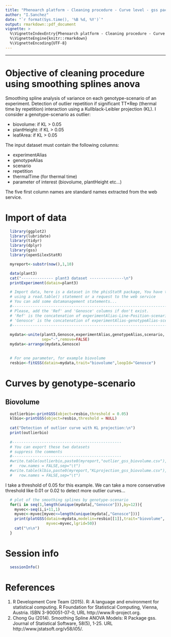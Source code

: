 ```yaml
---
title: "Phenoarch platform - Cleaning procedure - Curve level - gss package"
author: "I.Sanchez"
date: "`r format(Sys.time(), '%B %d, %Y')`"
output: rmarkdown::pdf_document
vignette: >
  %\VignetteIndexEntry{Phenoarch platform - Cleaning procedure - Curve level - gss package}
  %\VignetteEngine{knitr::rmarkdown}
  %\VignetteEncoding{UTF-8}
---
```



<!---
Program  : gssAnalysisReport.Rmd
Author   : I.Sanchez (MISTEA)
Objective: a vignette for phisStatR library
           Use of smoothing splines anova to detect outlier curve on each genotype-scenario
           of an experiment with the Kullback-Leibler projection
           require phisStatR library and fitgss() function
           This program produces a pdf report and some export files (CSV format) is necessary. 
           The user has to adapt to his own analysis.
Creation : 25/05/2020
Update   : 03/09/2020
-->


***
# Objective of cleaning procedure using smoothing splines anova
Smoothing spline analysis of variance on each genotype-scenario of an experiment. Detection of outlier repetition if significant TT*Rep (thermal time by repetition) interaction using a Kullblack-Leibler projection (KL). I consider a genotype-scenario as outlier:

* biovolume: if KL > 0.05
* plantHeight: if KL > 0.05
* leafArea: if KL > 0.05

The input dataset must contain the following columns:

* experimentAlias
* genotypeAlias
* scenario
* repetition
* thermalTime (for thermal time)
* parameter of interest (biovolume, plantHeight etc...)

The five first column names are standard names extracted from the web service.

# Import of data
```r
  library(ggplot2)
  library(lubridate)
  library(tidyr)
  library(dplyr)
  library(gss)
  library(openSilexStatR)

  myreport<-substr(now(),1,10)
```

```r
  data(plant3)
  cat("-------------- plant3 dataset ---------------\n")  
  printExperiment(datain=plant3)
```

```r
  # Import data, here is a dataset in the phisStatR package, You have to import your own dataset
  # using a read.table() statement or a request to the web service
  # You can add some datamanagement statements...
  #------------------------------------------------------------------------
  # Please, add the 'Ref' and 'Genosce' columns if don't exist. 
  # 'Ref' is the concatenation of experimentAlias-Line-Position-scenario
  # 'Genosce' is the concatenation of experimentAlias-genotypeAlias-scenario
  #------------------------------------------------------------------------
  
  mydata<-unite(plant3,Genosce,experimentAlias,genotypeAlias,scenario,
                sep="-",remove=FALSE)
  mydata<-arrange(mydata,Genosce)
  
```

```r
  # For one parameter, for example biovolume
  resbio<-fitGSS(datain=mydata,trait="biovolume",loopId="Genosce") 
```

# Curves by genotype-scenario

## Biovolume
```r
  outlierbio<-printGSS(object=resbio,threshold = 0.05)
  klbio<-printGSS(object=resbio,threshold = NULL)
  
  cat("Detection of outlier curve with KL projection:\n")
  print(outlierbio)
  
  #------------------------------------------------
  # You can export these two datasets
  # suppress the comments
  #------------------------------------------------
  #write.table(outlierbio,paste0(myreport,"outlier_gss_biovolume.csv"),
  #   row.names = FALSE,sep="\t")
  #write.table(klbio,paste0(myreport,"KLprojection_gss_biovolume.csv"),
  #   row.names = FALSE,sep="\t")
```

I take a threshold of 0.05 for this example. We can take a more conservative threshold like 0.01 or 0.02 to detect more outlier curves...
    
```r
  # plot of the smoothing splines by genotype-scenario  
  for(i in seq(1,length(unique(mydata[,"Genosce"])),by=12)){ 
    myvec<-seq(i,i+11,1)
    myvec<-myvec[myvec<=length(unique(mydata[,"Genosce"]))]
    print(plotGSS(datain=mydata,modelin=resbio[[1]],trait="biovolume",
                  myvec=myvec,lgrid=50))
    cat("\n\n")
  }

```

# Session info

```r
  sessionInfo()
```

# References
1. R Development Core Team (2015). R: A language and environment for statistical computing. R Foundation for
      Statistical Computing, Vienna, Austria. ISBN 3-900051-07-0, URL http://www.R-project.org.
2. Chong Gu (2014). Smoothing Spline ANOVA Models: R Package gss. Journal of Statistical Software, 58(5), 1-25. URL
  http://www.jstatsoft.org/v58/i05/.



